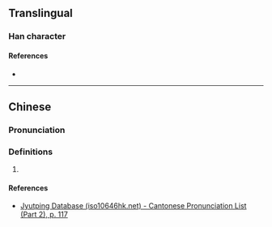 {{character info/new}}
==Translingual==

===Han character===
{{Han char|rn=64|rad=手|as=09|sn=12|four=|canj=QPMM,XQPMM|ids=⿰扌恒}}

====References====
* {{Han ref|kx=0445.341|hdz=31924.011|uh=6404|ud=25604}}

----

==Chinese==
{{zh-forms}}

===Pronunciation===
{{zh-pron
|m=gēng
|m-s=
|dg=
|c=gang1
|c-t=
|g=
|h=pfs=
|j=
|mb=
|md=
|mn=
|mn-t=
|w=
|x=
|mc=y
|oc=y
|cat=n
}}

===Definitions===
{{zh-hanzi}}

# {{rfdef|lang=zh}}

====References====
* [http://www.iso10646hk.net/jp/document/download.jsp Jyutping Database (iso10646hk.net) - Cantonese Pronunciation List (Part 2), p. 117]